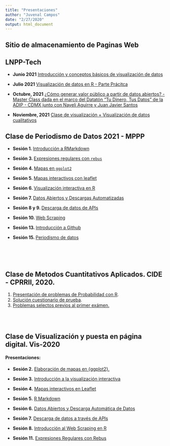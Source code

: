 ```yaml
---
title: "Presentaciones"
author: "Juvenal Campos"
date: "2/27/2020"
output: html_document
---
```


<div class="container-fluid main-container">

<div id="sitio-de-almacenamiento-de-paginas-web" class="section level1">
<h1>Sitio de almacenamiento de Paginas Web</h1>
<div id="presentaciones" class="section level3">

## LNPP-Tech

* **Junio 2021** [Introducción y conceptos básicos de visualización de datos](lnpp_tech/presentacion_dataviz.pdf)

* **Julio 2021** [Visualización de datos en R - Parte Prácitca](lnpp_tech/lnpp_tech_viz_2.pdf)

* **Octubre, 2021** [¿Cómo generar valor público a partir de datos abiertos? - Master Class dada en el marco del Datatón "Tu Dinero, Tus Datos" de la ADIP - CDMX junto con Nayeli Aguirre y Juan Javier Santos](lnpp_tech/como_generar_valor_publico_a_partir_de_datos_abiertos_masterclass_lnpp.pdf)

* **Noviembre, 2021** [Clase de visualización + Visualización de datos cualitativos](lnpp_tech/Visualización.pdf)

## Clase de Periodismo de Datos 2021 - MPPP

* **Sesión 1. ** [Introducción a RMarkdown](PdD2021/Sesion1/Presentacion-1.html)

* **Sesión 3. ** [Expresiones regulares con `rebus`](PdD2021/Sesion3/Presentacion3.pdf)

* **Sesión 4. ** [Mapas en `ggplot2`](PdD2021/Sesion4/presentacion4.pdf)

* **Sesión 5. ** [Mapas interactivos con leaflet](PdD2021/Sesion5/presentacion5.pdf)

* **Sesión 6. ** [Visualización interactiva en R](PdD2021/Sesion6/presentacion6.pdf)

* **Sesión 7. ** [Datos Abiertos y Descargas Automatizadas](PdD2021/Sesion7/presentacion7.pdf)

* **Sesión 8 y 9. ** [Descarga de datos de APIs](PdD2021/Sesion8_9/Sesion08_09.pdf)

* **Sesión 10. ** [Web Scraping](PdD2021/Sesion10/presentacion10.pdf)

* **Sesión 13. ** [Introducción a Github](PdD2021/Sesion13/presentacion13.pdf)

* **Sesión 15. ** [Periodismo de datos](PdD2021/Sesion15/presentacion15.pdf)

<br><br><br>

<h2>Clase de Metodos Cuantitativos Aplicados. CIDE - CPRRII, 2020.</h2>
<ol style="list-style-type: decimal">
<li><a href="MCA2020/Sesion1/index.html">Presentación de problemas de Probabilidad con R</a>.</li>
<li><a href="MCA2020/Sesion2/index.html">Solución cuestionario de prueba</a>.</li>
<li><a href="MCA2020/ProblemasSelectos/problemasSelectos.pdf">Problemas selectos previos al primer exámen.</a></li>
</ol>
</div>
</div>

</div>
<br>
<br>

## Clase de Visualización y puesta en página digital. Vis-2020

#### Presentaciones: 

* **Sesión 2.** [Elaboración de mapas en {ggplot2}.](vis2020/Sesion2.pdf)

* **Sesión 3.** [Introducción a la visualización interactiva](vis2020/Sesion3.pdf)

* **Sesión 4.** [Mapas interactivos en Leaflet](vis2020/Sesion4.pdf)

* **Sesión 5.** [R Markdown](https://rpubs.com/Juve_Campos/rmarkdown)

* **Sesión 6.** [Datos Abiertos y Descarga Automática de Datos](vis2020/Sesion6.pdf)

* **Sesión 7.** [Descarga de datos a través de APIs](vis2020/Sesion7.pdf)

* **Sesión 8.** [Introducción al Web Scraping en R](vis2020/Sesion8.pdf)

* **Sesión 11.** [Expresiones Regulares con Rebus](vis2020/Sesion11.pdf)



